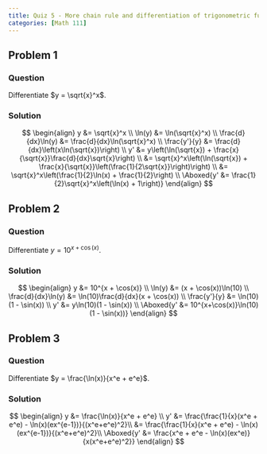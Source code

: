 ```yaml
---
title: Quiz 5 - More chain rule and differentiation of trigonometric functions
categories: [Math 111]
---
```


## Problem 1
### Question
Differentiate $y = \sqrt{x}^x$.

### Solution
$$
\begin{align}
y &= \sqrt{x}^x \\
\ln(y) &= \ln(\sqrt{x}^x) \\
\frac{d}{dx}\ln(y) &= \frac{d}{dx}\ln(\sqrt{x}^x) \\
\frac{y'}{y} &= \frac{d}{dx}\left(x\ln(\sqrt{x})\right) \\
y' &= y\left(\ln(\sqrt{x}) + \frac{x}{\sqrt{x}}\frac{d}{dx}\sqrt{x}\right) \\
&= \sqrt{x}^x\left(\ln(\sqrt{x}) + \frac{x}{\sqrt{x}}\left(\frac{1}{2\sqrt{x}}\right)\right) \\
&= \sqrt{x}^x\left(\frac{1}{2}\ln(x) + \frac{1}{2}\right) \\
\Aboxed{y' &= \frac{1}{2}\sqrt{x}^x\left(\ln(x) + 1\right)}
\end{align}
$$


## Problem 2
### Question
Differentiate $y = 10^{x + \cos(x)}$.

### Solution
$$
\begin{align}
y &= 10^{x + \cos(x)} \\
\ln(y) &= (x + \cos(x))\ln(10) \\
\frac{d}{dx}\ln(y) &= \ln(10)\frac{d}{dx}(x + \cos(x)) \\
\frac{y'}{y} &= \ln(10)(1 - \sin(x)) \\
y' &= y\ln(10)(1 - \sin(x)) \\
\Aboxed{y' &= 10^{x+\cos(x)}\ln(10)(1 - \sin(x))}
\end{align}
$$

## Problem 3
### Question
Differentiate $y = \frac{\ln(x)}{x^e + e^e}$.

### Solution
$$
\begin{align}
y &= \frac{\ln(x)}{x^e + e^e} \\
y' &= \frac{\frac{1}{x}(x^e + e^e) - \ln(x)(ex^{e-1})}{(x^e+e^e)^2}\\
&= \frac{\frac{1}{x}(x^e + e^e) - \ln(x)(ex^{e-1})}{(x^e+e^e)^2}\\
\Aboxed{y' &= \frac{x^e + e^e - \ln(x)(ex^e)}{x(x^e+e^e)^2}}
\end{align}
$$
